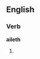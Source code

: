 ==English==

===Verb===
'''aileth'''

# {{archaic third-person singular of|ail}}
{{count page|[[Wiktionary:Page count]]}}